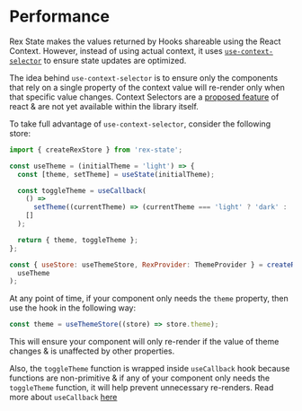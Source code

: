 
<Meta title="Intro/Performance" />

# Performance

Rex State makes the values returned by Hooks shareable using the React Context. However, instead of using actual context, it uses [`use-context-selector`](https://github.com/dai-shi/use-context-selector) to ensure state updates are optimized.

The idea behind `use-context-selector` is to ensure only the components that rely on a single property of the context value will re-render only when that specific value changes. Context Selectors are a [proposed feature](https://github.com/reactjs/rfcs/pull/119) of react & are not yet available within the library itself.

To take full advantage of `use-context-selector`, consider the following store:

```jsx
import { createRexStore } from 'rex-state';

const useTheme = (initialTheme = 'light') => {
  const [theme, setTheme] = useState(initialTheme);

  const toggleTheme = useCallback(
    () =>
      setTheme((currentTheme) => (currentTheme === 'light' ? 'dark' : 'light')),
    []
  );

  return { theme, toggleTheme };
};

const { useStore: useThemeStore, RexProvider: ThemeProvider } = createRexStore(
  useTheme
);
```

At any point of time, if your component only needs the `theme` property, then use the hook in the following way:

```jsx
const theme = useThemeStore((store) => store.theme);
```

This will ensure your component will only re-render if the value of theme changes & is unaffected by other properties.

Also, the `toggleTheme` function is wrapped inside `useCallback` hook because functions are non-primitive & if any of your component only needs the `toggleTheme` function, it will help prevent unnecessary re-renders. Read more about `useCallback` [here](https://reactjs.org/docs/hooks-reference.html#usecallback)

